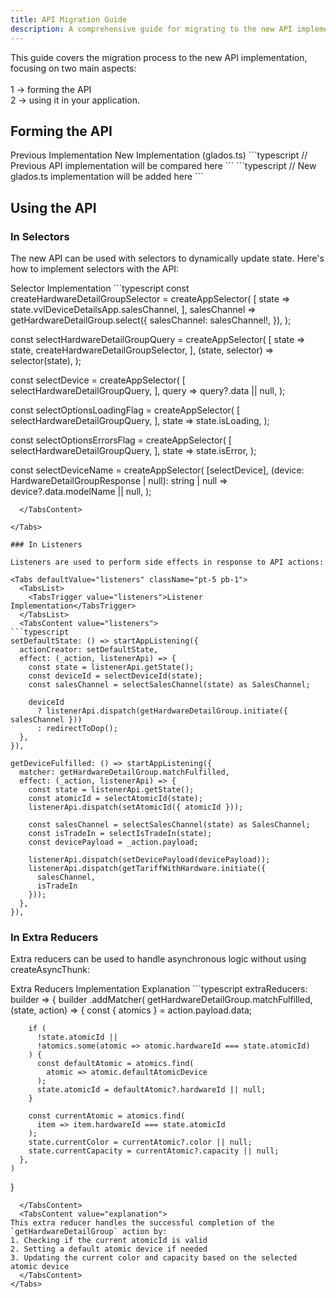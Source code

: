 ```yaml
---
title: API Migration Guide
description: A comprehensive guide for migrating to the new API implementation
---
```



This guide covers the migration process to the new API implementation, focusing on two main aspects:
<br/><br/> 1 -> forming the API <br/>  2 -> using it in your application.

## Forming the API

<Tabs defaultValue="old" className="pt-5 pb-1">
  <TabsList>
    <TabsTrigger value="old">Previous Implementation</TabsTrigger>
    <TabsTrigger value="new">New Implementation (glados.ts)</TabsTrigger>
  </TabsList>
  <TabsContent value="old">
```typescript
// Previous API implementation will be compared here
```
  </TabsContent>
  <TabsContent value="new">
```typescript
// New glados.ts implementation will be added here
```
  </TabsContent>
</Tabs>

## Using the API

### In Selectors

The new API can be used with selectors to dynamically update state. Here's how to implement selectors with the API:

<Tabs defaultValue="selector" className="pt-5 pb-1">
  <TabsList>
    <TabsTrigger value="selector">Selector Implementation</TabsTrigger>
  </TabsList>
  <TabsContent value="selector">
```typescript
const createHardwareDetailGroupSelector = createAppSelector(
  [
    state => state.vvlDeviceDetailsApp.salesChannel,
  ],
  salesChannel => getHardwareDetailGroup.select({ 
    salesChannel: salesChannel!, 
  }),
);

const selectHardwareDetailGroupQuery = createAppSelector(
  [
    state => state,
    createHardwareDetailGroupSelector,
  ],
  (state, selector) => selector(state),
);

const selectDevice = createAppSelector(
  [
    selectHardwareDetailGroupQuery,
  ],
  query => query?.data || null,
);

const selectOptionsLoadingFlag = createAppSelector(
  [
    selectHardwareDetailGroupQuery,
  ],
  state => state.isLoading,
);

const selectOptionsErrorsFlag = createAppSelector(
  [
    selectHardwareDetailGroupQuery,
  ],
  state => state.isError,
);

const selectDeviceName = createAppSelector(
  [selectDevice],
  (device: HardwareDetailGroupResponse | null): string | null => 
    device?.data.modelName || null,
);
```
  </TabsContent>
 
</Tabs>

### In Listeners

Listeners are used to perform side effects in response to API actions:

<Tabs defaultValue="listeners" className="pt-5 pb-1">
  <TabsList>
    <TabsTrigger value="listeners">Listener Implementation</TabsTrigger>
  </TabsList>
  <TabsContent value="listeners">
```typescript
setDefaultState: () => startAppListening({
  actionCreator: setDefaultState,
  effect: (_action, listenerApi) => {
    const state = listenerApi.getState();
    const deviceId = selectDeviceId(state);
    const salesChannel = selectSalesChannel(state) as SalesChannel;
    
    deviceId 
      ? listenerApi.dispatch(getHardwareDetailGroup.initiate({ salesChannel }))
      : redirectToDop();
  },
}),

getDeviceFulfilled: () => startAppListening({
  matcher: getHardwareDetailGroup.matchFulfilled,
  effect: (_action, listenerApi) => {
    const state = listenerApi.getState();
    const atomicId = selectAtomicId(state);
    listenerApi.dispatch(setAtomicId({ atomicId }));
    
    const salesChannel = selectSalesChannel(state) as SalesChannel;
    const isTradeIn = selectIsTradeIn(state);
    const devicePayload = _action.payload;
    
    listenerApi.dispatch(setDevicePayload(devicePayload));
    listenerApi.dispatch(getTariffWithHardware.initiate({ 
      salesChannel, 
      isTradeIn 
    }));
  },
}),
```
  </TabsContent>
</Tabs>

### In Extra Reducers

Extra reducers can be used to handle asynchronous logic without using createAsyncThunk:

<Tabs defaultValue="reducers" className="pt-5 pb-1">
  <TabsList>
    <TabsTrigger value="reducers">Extra Reducers Implementation</TabsTrigger>
    <TabsTrigger value="explanation">Explanation</TabsTrigger>
  </TabsList>
  <TabsContent value="reducers">
```typescript
extraReducers: builder => {
  builder
    .addMatcher(
      getHardwareDetailGroup.matchFulfilled,
      (state, action) => {
        const { atomics } = action.payload.data;
        
        if (
          !state.atomicId || 
          !atomics.some(atomic => atomic.hardwareId === state.atomicId)
        ) {
          const defaultAtomic = atomics.find(
            atomic => atomic.defaultAtomicDevice
          );
          state.atomicId = defaultAtomic?.hardwareId || null;
        }
        
        const currentAtomic = atomics.find(
          item => item.hardwareId === state.atomicId
        );
        state.currentColor = currentAtomic?.color || null;
        state.currentCapacity = currentAtomic?.capacity || null;
      },
    )
}
```
  </TabsContent>
  <TabsContent value="explanation">
This extra reducer handles the successful completion of the `getHardwareDetailGroup` action by:
1. Checking if the current atomicId is valid
2. Setting a default atomic device if needed
3. Updating the current color and capacity based on the selected atomic device
  </TabsContent>
</Tabs>